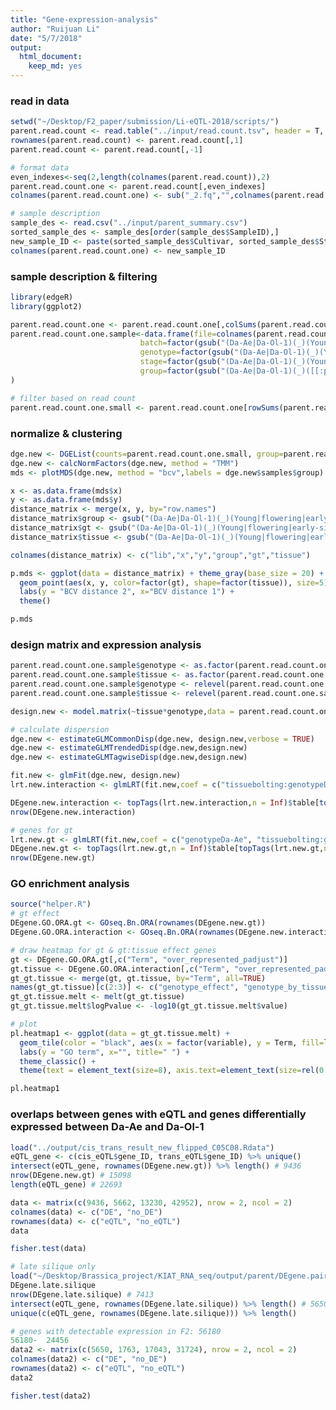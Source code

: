 ```yaml
---
title: "Gene-expression-analysis" 
author: "Ruijuan Li"
date: "5/7/2018"
output: 
  html_document: 
    keep_md: yes
---
```


### read in data 
```r
setwd("~/Desktop/F2_paper/submission/Li-eQTL-2018/scripts/") 
parent.read.count <- read.table("../input/read.count.tsv", header = T, check.names = F)
rownames(parent.read.count) <- parent.read.count[,1]
parent.read.count <- parent.read.count[,-1]  

# format data 
even_indexes<-seq(2,length(colnames(parent.read.count)),2)
parent.read.count.one <- parent.read.count[,even_indexes]
colnames(parent.read.count.one) <- sub("_2.fq","",colnames(parent.read.count.one),fixed = TRUE) 

# sample description  
sample_des <- read.csv("../input/parent_summary.csv")
sorted_sample_des <- sample_des[order(sample_des$SampleID),]
new_sample_ID <- paste(sorted_sample_des$Cultivar, sorted_sample_des$Stage, sorted_sample_des$rep, sep = "_")
colnames(parent.read.count.one) <- new_sample_ID 
``` 

### sample description & filtering 
```r
library(edgeR)
library(ggplot2)

parent.read.count.one <- parent.read.count.one[,colSums(parent.read.count.one) > 1000000]  
parent.read.count.one.sample<-data.frame(file=colnames(parent.read.count.one),
                             batch=factor(gsub("(Da-Ae|Da-Ol-1)(_)(Young|flowering|early-silique|late-silique|bolting)(_)(1|2|3)","\\5",colnames(parent.read.count.one))),  
                             genotype=factor(gsub("(Da-Ae|Da-Ol-1)(_)(Young|flowering|early-silique|late-silique|bolting)(_)(1|2|3)","\\1",colnames(parent.read.count.one))),	
                             stage=factor(gsub("(Da-Ae|Da-Ol-1)(_)(Young|flowering|early-silique|late-silique|bolting)(_)(1|2|3)","\\3",colnames(parent.read.count.one))),	
                             group=factor(gsub("(Da-Ae|Da-Ol-1)(_)([[:print:]]+)(_)(1|2|3)","\\1\\3",colnames(parent.read.count.one)))
)

# filter based on read count 
parent.read.count.one.small <- parent.read.count.one[rowSums(parent.read.count.one > 10) >= 3,]
```

### normalize & clustering  
```r
dge.new <- DGEList(counts=parent.read.count.one.small, group=parent.read.count.one.sample$group)
dge.new <- calcNormFactors(dge.new, method = "TMM") 
mds <- plotMDS(dge.new, method = "bcv",labels = dge.new$samples$group)

x <- as.data.frame(mds$x)
y <- as.data.frame(mds$y)
distance_matrix <- merge(x, y, by="row.names")
distance_matrix$group <- gsub("(Da-Ae|Da-Ol-1)(_)(Young|flowering|early-silique|late-silique|bolting)(_)(1|2|3)","\\1\\3",distance_matrix$Row.names)
distance_matrix$gt <- gsub("(Da-Ae|Da-Ol-1)(_)(Young|flowering|early-silique|late-silique|bolting)(_)(1|2|3)","\\1",distance_matrix$Row.names)
distance_matrix$tissue <- gsub("(Da-Ae|Da-Ol-1)(_)(Young|flowering|early-silique|late-silique|bolting)(_)(1|2|3)","\\3",distance_matrix$Row.names)

colnames(distance_matrix) <- c("lib","x","y","group","gt","tissue")

p.mds <- ggplot(data = distance_matrix) + theme_gray(base_size = 20) + 
  geom_point(aes(x, y, color=factor(gt), shape=factor(tissue)), size=5) + 
  labs(y = "BCV distance 2", x="BCV distance 1") + 
  theme()

p.mds
```

### design matrix and expression analysis 
```r
parent.read.count.one.sample$genotype <- as.factor(parent.read.count.one.sample$genotype)
parent.read.count.one.sample$tissue <- as.factor(parent.read.count.one.sample$stage)
parent.read.count.one.sample$genotype <- relevel(parent.read.count.one.sample$genotype,ref="Da-Ol-1")
parent.read.count.one.sample$tissue <- relevel(parent.read.count.one.sample$tissue,ref="Young")

design.new <- model.matrix(~tissue*genotype,data = parent.read.count.one.sample) 

# calculate dispersion
dge.new <- estimateGLMCommonDisp(dge.new, design.new,verbose = TRUE) 
dge.new <- estimateGLMTrendedDisp(dge.new,design.new)
dge.new <- estimateGLMTagwiseDisp(dge.new,design.new)

fit.new <- glmFit(dge.new, design.new)
lrt.new.interaction <- glmLRT(fit.new,coef = c("tissuebolting:genotypeDa-Ae", "tissueearly-silique:genotypeDa-Ae", "tissueflowering:genotypeDa-Ae", "tissuelate-silique:genotypeDa-Ae"))

DEgene.new.interaction <- topTags(lrt.new.interaction,n = Inf)$table[topTags(lrt.new.interaction,n = Inf)$table$FDR<0.05,]
nrow(DEgene.new.interaction)  

# genes for gt 
lrt.new.gt <- glmLRT(fit.new,coef = c("genotypeDa-Ae", "tissuebolting:genotypeDa-Ae", "tissueearly-silique:genotypeDa-Ae", "tissueflowering:genotypeDa-Ae", "tissuelate-silique:genotypeDa-Ae"))
DEgene.new.gt <- topTags(lrt.new.gt,n = Inf)$table[topTags(lrt.new.gt,n = Inf)$table$FDR<0.05,]
nrow(DEgene.new.gt)  
```

### GO enrichment analysis 
```r
source("helper.R") 
# gt effect  
DEgene.GO.ORA.gt <- GOseq.Bn.ORA(rownames(DEgene.new.gt))
DEgene.GO.ORA.interaction <- GOseq.Bn.ORA(rownames(DEgene.new.interaction))

# draw heatmap for gt & gt:tissue effect genes 
gt <- DEgene.GO.ORA.gt[,c("Term", "over_represented_padjust")] 
gt.tissue <- DEgene.GO.ORA.interaction[,c("Term", "over_represented_padjust")]
gt_gt.tissue <- merge(gt, gt.tissue, by="Term", all=TRUE)
names(gt_gt.tissue)[c(2:3)] <- c("genotype_effect", "genotype_by_tissue_effect")
gt_gt.tissue.melt <- melt(gt_gt.tissue)
gt_gt.tissue.melt$logPvalue <- -log10(gt_gt.tissue.melt$value)

# plot 
pl.heatmap1 <- ggplot(data = gt_gt.tissue.melt) + 
  geom_tile(color = "black", aes(x = factor(variable), y = Term, fill=logPvalue)) + scale_fill_gradient2(low=muted("green"), high=("royalblue")) + 
  labs(y = "GO term", x="", title=" ") + 
  theme_classic() + 
  theme(text = element_text(size=8), axis.text=element_text(size=rel(0.8))) 

pl.heatmap1    
```

### overlaps between genes with eQTL and genes differentially expressed between Da-Ae and Da-Ol-1 
```r
load("../output/cis_trans_result_new_flipped_C05C08.Rdata") 
eQTL_gene <- c(cis_eQTL$gene_ID, trans_eQTL$gene_ID) %>% unique() 
intersect(eQTL_gene, rownames(DEgene.new.gt)) %>% length() # 9436 
nrow(DEgene.new.gt) # 15098 
length(eQTL_gene) # 22693 

data <- matrix(c(9436, 5662, 13230, 42952), nrow = 2, ncol = 2)
colnames(data) <- c("DE", "no_DE")
rownames(data) <- c("eQTL", "no_eQTL")
data

fisher.test(data)  

# late silique only 
load("~/Desktop/Brassica_project/KIAT_RNA_seq/output/parent/DEgene.pairwise.gt.Rdata")
DEgene.late.silique
nrow(DEgene.late.silique) # 7413 
intersect(eQTL_gene, rownames(DEgene.late.silique)) %>% length() # 5650 
unique(c(eQTL_gene, rownames(DEgene.late.silique))) %>% length() 

# genes with detectable expression in F2: 56180  
56180-  24456
data2 <- matrix(c(5650, 1763, 17043, 31724), nrow = 2, ncol = 2)
colnames(data2) <- c("DE", "no_DE")
rownames(data2) <- c("eQTL", "no_eQTL")
data2

fisher.test(data2)  
```

